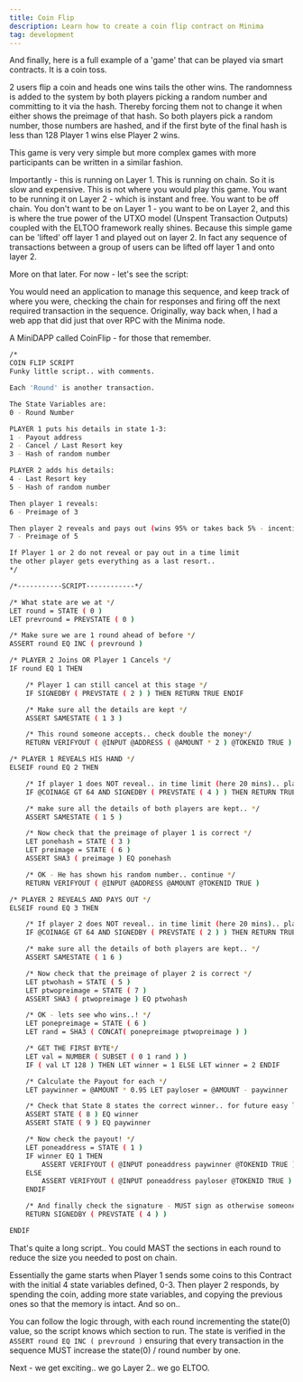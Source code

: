 ```yaml
---
title: Coin Flip
description: Learn how to create a coin flip contract on Minima
tag: development
---
```


And finally, here is a full example of a 'game' that can be played via smart contracts. It is a coin toss.

2 users flip a coin and heads one wins tails the other wins. The randomness is added to the system by both players picking a random number and committing to it via the hash. Thereby forcing them not to change it when either shows the preimage of that hash. So both players pick a random number, those numbers are hashed, and if the first byte of the final hash is less than 128 Player 1 wins else Player 2 wins.

This game is very very simple but more complex games with more participants can be written in a similar fashion.

<Callout title="Info" type="info">
  Importantly - this is running on Layer 1. This is running on chain. So it is
  slow and expensive. This is not where you would play this game. You want to be
  running it on Layer 2 - which is instant and free. You want to be off chain.
  You don't want to be on Layer 1 - you want to be on Layer 2, and this is where
  the true power of the UTXO model (Unspent Transaction Outputs) coupled with
  the ELTOO framework really shines. Because this simple game can be 'lifted'
  off layer 1 and played out on layer 2. In fact any sequence of transactions
  between a group of users can be lifted off layer 1 and onto layer 2.
</Callout>

More on that later. For now - let's see the script:

You would need an application to manage this sequence, and keep track of where you were, checking the chain for responses and firing off the next required transaction in the sequence. Originally, way back when, I had a web app that did just that over RPC with the Minima node.

A MiniDAPP called CoinFlip - for those that remember.

```bash
/*
COIN FLIP SCRIPT
Funky little script.. with comments.

Each 'Round' is another transaction.

The State Variables are:
0 - Round Number

PLAYER 1 puts his details in state 1-3:
1 - Payout address
2 - Cancel / Last Resort key
3 - Hash of random number

PLAYER 2 adds his details:
4 - Last Resort key
5 - Hash of random number

Then player 1 reveals:
6 - Preimage of 3

Then player 2 reveals and pays out (wins 95% or takes back 5% - incentive to finish game):
7 - Preimage of 5

If Player 1 or 2 do not reveal or pay out in a time limit
the other player gets everything as a last resort..
*/

/*-----------SCRIPT------------*/

/* What state are we at */
LET round = STATE ( 0 )
LET prevround = PREVSTATE ( 0 )

/* Make sure we are 1 round ahead of before */
ASSERT round EQ INC ( prevround )

/* PLAYER 2 Joins OR Player 1 Cancels */
IF round EQ 1 THEN

    /* Player 1 can still cancel at this stage */
    IF SIGNEDBY ( PREVSTATE ( 2 ) ) THEN RETURN TRUE ENDIF

    /* Make sure all the details are kept */
    ASSERT SAMESTATE ( 1 3 )

    /* This round someone accepts.. check double the money*/
    RETURN VERIFYOUT ( @INPUT @ADDRESS ( @AMOUNT * 2 ) @TOKENID TRUE )

/* PLAYER 1 REVEALS HIS HAND */
ELSEIF round EQ 2 THEN

    /* If player 1 does NOT reveal.. in time limit (here 20 mins).. player 2 gets everything */
    IF @COINAGE GT 64 AND SIGNEDBY ( PREVSTATE ( 4 ) ) THEN RETURN TRUE ENDIF

    /* make sure all the details of both players are kept.. */
    ASSERT SAMESTATE ( 1 5 )

    /* Now check that the preimage of player 1 is correct */
    LET ponehash = STATE ( 3 )
    LET preimage = STATE ( 6 )
    ASSERT SHA3 ( preimage ) EQ ponehash

    /* OK - He has shown his random number.. continue */
    RETURN VERIFYOUT ( @INPUT @ADDRESS @AMOUNT @TOKENID TRUE )

/* PLAYER 2 REVEALS AND PAYS OUT */
ELSEIF round EQ 3 THEN

    /* If player 2 does NOT reveal.. in time limit (here 20 mins).. player 1 gets everything */
    IF @COINAGE GT 64 AND SIGNEDBY ( PREVSTATE ( 2 ) ) THEN RETURN TRUE ENDIF

    /* make sure all the details of both players are kept.. */
    ASSERT SAMESTATE ( 1 6 )

    /* Now check that the preimage of player 2 is correct */
    LET ptwohash = STATE ( 5 )
    LET ptwopreimage = STATE ( 7 )
    ASSERT SHA3 ( ptwopreimage ) EQ ptwohash

    /* OK - lets see who wins..! */
    LET ponepreimage = STATE ( 6 )
    LET rand = SHA3 ( CONCAT( ponepreimage ptwopreimage ) )

    /* GET THE FIRST BYTE*/
    LET val = NUMBER ( SUBSET ( 0 1 rand ) )
    IF ( val LT 128 ) THEN LET winner = 1 ELSE LET winner = 2 ENDIF

    /* Calculate the Payout for each */
    LET paywinner = @AMOUNT * 0.95 LET payloser = @AMOUNT - paywinner

    /* Check that State 8 states the correct winner.. for future easy lookup */
    ASSERT STATE ( 8 ) EQ winner
    ASSERT STATE ( 9 ) EQ paywinner

    /* Now check the payout! */
    LET poneaddress = STATE ( 1 )
    IF winner EQ 1 THEN
        ASSERT VERIFYOUT ( @INPUT poneaddress paywinner @TOKENID TRUE )
    ELSE
        ASSERT VERIFYOUT ( @INPUT poneaddress payloser @TOKENID TRUE )
    ENDIF

    /* And finally check the signature - MUST sign as otherwise someone else could claim */
    RETURN SIGNEDBY ( PREVSTATE ( 4 ) )

ENDIF
```

That's quite a long script.. You could MAST the sections in each round to reduce the size you needed to post on chain.

Essentially the game starts when Player 1 sends some coins to this Contract with the initial 4 state variables defined, 0-3. Then player 2 responds, by spending the coin, adding more state variables, and copying the previous ones so that the memory is intact. And so on..

You can follow the logic through, with each round incrementing the state(0) value, so the script knows which section to run. The state is verified in the `ASSERT round EQ INC ( prevround )` ensuring that every transaction in the sequence MUST increase the state(0) / round number by one.

Next - we get exciting.. we go Layer 2.. we go ELTOO.
